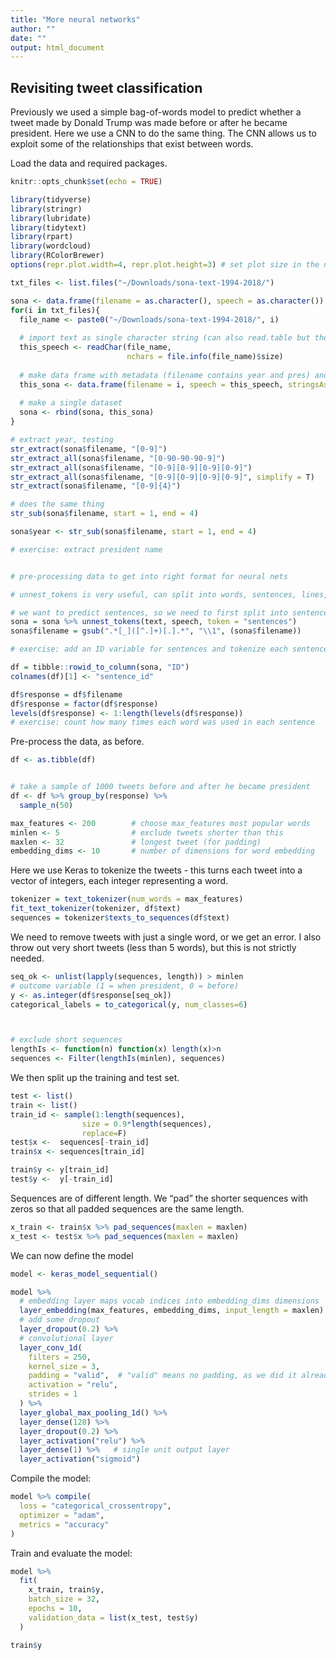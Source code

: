 ```yaml
---
title: "More neural networks"
author: ""
date: ""
output: html_document
---
```



## Revisiting tweet classification

Previously we used a simple bag-of-words model to predict whether a tweet made by Donald Trump was made before or after he became president. Here we use a CNN to do the same thing. The CNN allows us to exploit some of the relationships that exist between words. 

Load the data and required packages.


```r
knitr::opts_chunk$set(echo = TRUE)

library(tidyverse)
library(stringr)
library(lubridate)
library(tidytext)
library(rpart) 
library(wordcloud)
library(RColorBrewer)
options(repr.plot.width=4, repr.plot.height=3) # set plot size in the notebook

```

```r
txt_files <- list.files("~/Downloads/sona-text-1994-2018/")

sona <- data.frame(filename = as.character(), speech = as.character())
for(i in txt_files){
  file_name <- paste0("~/Downloads/sona-text-1994-2018/", i)
  
  # import text as single character string (can also read.table but the "seperator" causes problems)
  this_speech <- readChar(file_name, 
                          nchars = file.info(file_name)$size)
  
  # make data frame with metadata (filename contains year and pres) and speech
  this_sona <- data.frame(filename = i, speech = this_speech, stringsAsFactors = FALSE)
  
  # make a single dataset
  sona <- rbind(sona, this_sona)
}

# extract year, testing
str_extract(sona$filename, "[0-9]")
str_extract_all(sona$filename, "[0-90-90-90-9]")
str_extract_all(sona$filename, "[0-9][0-9][0-9][0-9]")
str_extract_all(sona$filename, "[0-9][0-9][0-9][0-9]", simplify = T)
str_extract(sona$filename, "[0-9]{4}")

# does the same thing
str_sub(sona$filename, start = 1, end = 4)

sona$year <- str_sub(sona$filename, start = 1, end = 4)

# exercise: extract president name


# pre-processing data to get into right format for neural nets

# unnest_tokens is very useful, can split into words, sentences, lines, paragraphs, etc

# we want to predict sentences, so we need to first split into sentences
sona = sona %>% unnest_tokens(text, speech, token = "sentences")
sona$filename = gsub(".*[_]([^.]+)[.].*", "\\1", (sona$filename))

# exercise: add an ID variable for sentences and tokenize each sentence by words

df = tibble::rowid_to_column(sona, "ID")
colnames(df)[1] <- "sentence_id"

df$response = df$filename
df$response = factor(df$response)
levels(df$response) <- 1:length(levels(df$response))
# exercise: count how many times each word was used in each sentence
```

Pre-process the data, as before.

```r
df <- as.tibble(df)


# take a sample of 1000 tweets before and after he became president
df <- df %>% group_by(response) %>% 
  sample_n(50)
```

```r
max_features <- 200        # choose max_features most popular words
minlen <- 5                # exclude tweets shorter than this
maxlen <- 32               # longest tweet (for padding)
embedding_dims <- 10       # number of dimensions for word embedding
```

Here we use Keras to tokenize the tweets - this turns each tweet into a vector of integers, each integer representing a word. 

```r
tokenizer = text_tokenizer(num_words = max_features)
fit_text_tokenizer(tokenizer, df$text)
sequences = tokenizer$texts_to_sequences(df$text)
```

We need to remove tweets with just a single word, or we get an error. I also throw out very short tweets (less than 5 words), but this is not strictly needed.

```r
seq_ok <- unlist(lapply(sequences, length)) > minlen
# outcome variable (1 = when president, 0 = before)
y <- as.integer(df$response[seq_ok])
categorical_labels = to_categorical(y, num_classes=6)



# exclude short sequences
lengthIs <- function(n) function(x) length(x)>n
sequences <- Filter(lengthIs(minlen), sequences)
```

We then split up the training and test set.

```r
test <- list()
train <- list()
train_id <- sample(1:length(sequences),
                size = 0.9*length(sequences), 
                replace=F)
test$x <-  sequences[-train_id]
train$x <- sequences[train_id]

train$y <- y[train_id]
test$y <-  y[-train_id]
```

Sequences are of different length. We "pad" the shorter sequences with zeros so that all padded sequences are the same length.

```r
x_train <- train$x %>% pad_sequences(maxlen = maxlen)
x_test <- test$x %>% pad_sequences(maxlen = maxlen)
```

We can now define the model

```r
model <- keras_model_sequential()
```

```r
model %>% 
  # embedding layer maps vocab indices into embedding_dims dimensions
  layer_embedding(max_features, embedding_dims, input_length = maxlen) %>%
  # add some dropout
  layer_dropout(0.2) %>%
  # convolutional layer
  layer_conv_1d(
    filters = 250,
    kernel_size = 3, 
    padding = "valid",  # "valid" means no padding, as we did it already
    activation = "relu", 
    strides = 1
  ) %>%
  layer_global_max_pooling_1d() %>%
  layer_dense(128) %>%
  layer_dropout(0.2) %>%
  layer_activation("relu") %>%
  layer_dense(1) %>%   # single unit output layer
  layer_activation("sigmoid")
```

Compile the model:

```r
model %>% compile(
  loss = "categorical_crossentropy",
  optimizer = "adam",
  metrics = "accuracy"
)
```

Train and evaluate the model:

```r
model %>%
  fit(
    x_train, train$y,
    batch_size = 32,
    epochs = 10,
    validation_data = list(x_test, test$y)
  )

train$y
```
